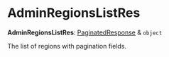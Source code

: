 
# AdminRegionsListRes

 **AdminRegionsListRes**: [PaginatedResponse](../interfaces/medusa.PaginatedResponse.mdx) & `object`

The list of regions with pagination fields.
